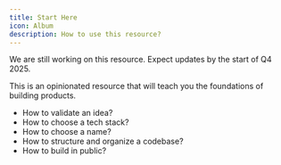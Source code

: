 ```yaml
---
title: Start Here
icon: Album
description: How to use this resource?
---
```


<Callout>
  We are still working on this resource. Expect updates by the start of Q4 2025.
</Callout>

This is an opinionated resource that will teach you the foundations of building products.

- How to validate an idea?
- How to choose a tech stack?
- How to choose a name?
- How to structure and organize a codebase?
- How to build in public?
